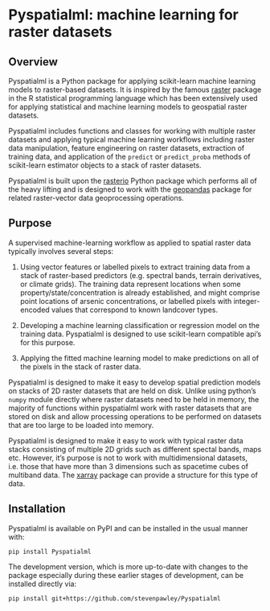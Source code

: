 # Pyspatialml: machine learning for raster datasets

## Overview

Pyspatialml is a Python package for applying scikit-learn machine learning
models to raster-based datasets. It is inspired by the famous 
[raster](https://cran.r-project.org/web/packages/raster/index.html)
package in the R statistical programming language which has been extensively
used for applying statistical and machine learning models to geospatial raster
datasets.

Pyspatialml includes functions and classes for working with multiple raster
datasets and applying typical machine learning workflows including raster data
manipulation, feature engineering on raster datasets, extraction of training
data, and application of the ``predict`` or ``predict_proba`` methods of
scikit-learn estimator objects to a stack of raster datasets.

Pyspatialml is built upon the 
[rasterio](https://rasterio.readthedocs.io/en/latest/) Python package which
performs all of the heavy lifting and is designed to work with the
[geopandas](https://geopandas.org) package for related raster-vector data
geoprocessing operations.

## Purpose

A supervised machine-learning workflow as applied to spatial raster data
typically involves several steps:

1.  Using vector features or labelled pixels to extract training data from a
    stack of raster-based predictors (e.g. spectral bands, terrain derivatives,
    or climate grids). The training data represent locations when some
    property/state/concentration is already established, and might comprise
    point locations of arsenic concentrations, or labelled pixels with
    integer-encoded values that correspond to known landcover types.

2.  Developing a machine learning classification or regression model on the
    training data. Pyspatialml is designed to use scikit-learn compatible api's
    for this purpose.
3.  Applying the fitted machine learning model to make predictions on all of
    the pixels in the stack of raster data.

Pyspatialml is designed to make it easy to develop spatial prediction models on
stacks of 2D raster datasets that are held on disk. Unlike using python's
``numpy`` module directly where raster datasets need to be held in memory, the
majority of functions within pyspatialml work with raster datasets that are
stored on disk and allow processing operations to be performed on datasets that
are too large to be loaded into memory.

Pyspatialml is designed to make it easy to work with typical raster data stacks
consisting of multiple 2D grids such as different spectal bands, maps etc.
However, it's purpose is not to work with multidimensional datasets, i.e. those
that have more than 3 dimensions such as spacetime cubes of multiband data. The
[xarray](http://xarray.pydata.org/en/stable/index.html) package can provide a
structure for this type of data.


## Installation

Pyspatialml is available on PyPI and can be installed in the usual manner with:

```
pip install Pyspatialml
```

The development version, which is more up-to-date with changes to the package
especially during these earlier stages of development, can be installed
directly via:

```
pip install git+https://github.com/stevenpawley/Pyspatialml
```

